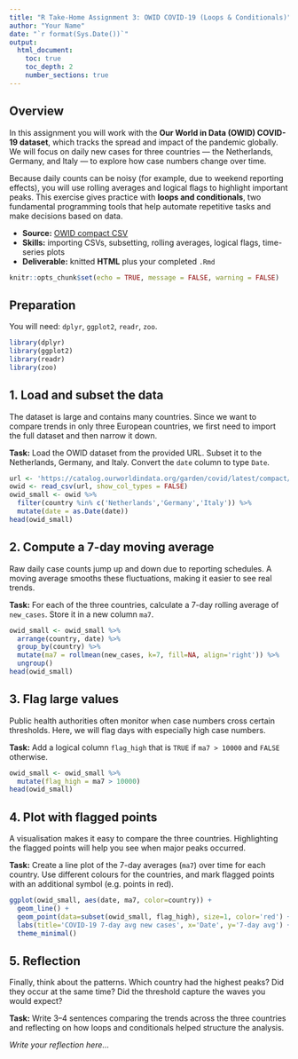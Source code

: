 ```yaml
---
title: "R Take-Home Assignment 3: OWID COVID-19 (Loops & Conditionals)"
author: "Your Name"
date: "`r format(Sys.Date())`"
output:
  html_document:
    toc: true
    toc_depth: 2
    number_sections: true
---
```


## Overview

In this assignment you will work with the **Our World in Data (OWID) COVID-19 dataset**, which tracks the spread and impact of the pandemic globally. We will focus on daily new cases for three countries — the Netherlands, Germany, and Italy — to explore how case numbers change over time.  

Because daily counts can be noisy (for example, due to weekend reporting effects), you will use rolling averages and logical flags to highlight important peaks. This exercise gives practice with **loops and conditionals**, two fundamental programming tools that help automate repetitive tasks and make decisions based on data.  

- **Source:** [OWID compact CSV](https://catalog.ourworldindata.org/garden/covid/latest/compact/compact.csv)  
- **Skills:** importing CSVs, subsetting, rolling averages, logical flags, time-series plots  
- **Deliverable:** knitted **HTML** plus your completed `.Rmd`  

```r
knitr::opts_chunk$set(echo = TRUE, message = FALSE, warning = FALSE)
```

## Preparation

You will need: `dplyr`, `ggplot2`, `readr`, `zoo`.

```r
library(dplyr)
library(ggplot2)
library(readr)
library(zoo)
```

## 1. Load and subset the data

The dataset is large and contains many countries. Since we want to compare trends in only three European countries, we first need to import the full dataset and then narrow it down.  

**Task:** Load the OWID dataset from the provided URL. Subset it to the Netherlands, Germany, and Italy. Convert the `date` column to type `Date`.  

```r
url <- 'https://catalog.ourworldindata.org/garden/covid/latest/compact/compact.csv'
owid <- read_csv(url, show_col_types = FALSE)
owid_small <- owid %>% 
  filter(country %in% c('Netherlands','Germany','Italy')) %>% 
  mutate(date = as.Date(date))
head(owid_small)
```

## 2. Compute a 7-day moving average

Raw daily case counts jump up and down due to reporting schedules. A moving average smooths these fluctuations, making it easier to see real trends.  

**Task:** For each of the three countries, calculate a 7-day rolling average of `new_cases`. Store it in a new column `ma7`.  

```r
owid_small <- owid_small %>% 
  arrange(country, date) %>% 
  group_by(country) %>% 
  mutate(ma7 = rollmean(new_cases, k=7, fill=NA, align='right')) %>% 
  ungroup()
head(owid_small)
```

## 3. Flag large values

Public health authorities often monitor when case numbers cross certain thresholds. Here, we will flag days with especially high case numbers.  

**Task:** Add a logical column `flag_high` that is `TRUE` if `ma7 > 10000` and `FALSE` otherwise.  

```r
owid_small <- owid_small %>% 
  mutate(flag_high = ma7 > 10000)
head(owid_small)
```

## 4. Plot with flagged points

A visualisation makes it easy to compare the three countries. Highlighting the flagged points will help you see when major peaks occurred.  

**Task:** Create a line plot of the 7-day averages (`ma7`) over time for each country. Use different colours for the countries, and mark flagged points with an additional symbol (e.g. points in red).  

```r
ggplot(owid_small, aes(date, ma7, color=country)) + 
  geom_line() +
  geom_point(data=subset(owid_small, flag_high), size=1, color='red') +
  labs(title='COVID-19 7-day avg new cases', x='Date', y='7-day avg') + 
  theme_minimal()
```

## 5. Reflection

Finally, think about the patterns. Which country had the highest peaks? Did they occur at the same time? Did the threshold capture the waves you would expect?  

**Task:** Write 3–4 sentences comparing the trends across the three countries and reflecting on how loops and conditionals helped structure the analysis.  

*Write your reflection here…*

